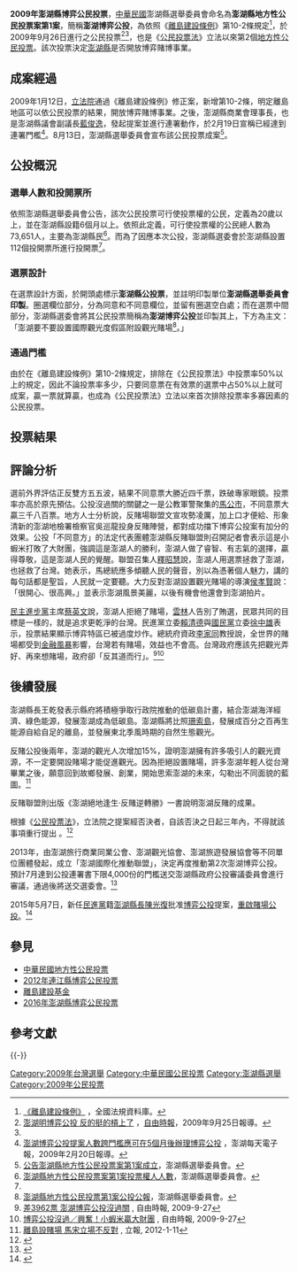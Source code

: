 '''2009年澎湖縣博弈公民投票'''，[[中華民國|中華民國]]澎湖縣選舉委員會命名為'''澎湖縣地方性公民投票案第1案'''，簡稱'''澎湖博弈公投'''，為依照《[[s:離島建設條例|離島建設條例]]》第10-2條規定<ref>[http://law.moj.gov.tw/LawClass/LawAll.aspx?PCode=A0030121 《離島建設條例》] {{Wayback|url=http://law.moj.gov.tw/LawClass/LawAll.aspx?PCode=A0030121 |date=20201026073854 }}，全國法規資料庫。</ref>，於2009年9月26日進行之公民投票<ref>[http://www.libertytimes.com.tw/2009/new/sep/25/today-life5.htm 澎湖明博弈公投 反的挺的槓上了] {{Wayback|url=http://www.libertytimes.com.tw/2009/new/sep/25/today-life5.htm |date=20090928040513 }}，[[自由時報|自由時報]]，2009年9月25日報導。</ref><ref name="公報"/>，也是《[[公民投票法|公民投票法]]》立法以來第2個[[中華民國地方性公民投票|地方性公民投票]]。該次投票決定[[澎湖縣|澎湖縣]]是否開放博弈賭博事業。

==成案經過==
2009年1月12日，[[立法院|立法院]]通過《離島建設條例》修正案，新增第10-2條，明定離島地區可以依公民投票的結果，開放博弈賭博事業。之後，澎湖縣商業會理事長，也是澎湖縣議會副議長[[藍俊逸|藍俊逸]]，發起提案並進行連署動作，於2月19日宣稱已經達到連署門檻<ref>[http://www.e-penghu.com.tw/069279788/modules/news/article.php?storyid=3556 澎湖博弈公投提案人數跨門檻應可在5個月後辦理博弈公投] {{Webarchive|url=https://archive.is/20130418220343/http://www.e-penghu.com.tw/069279788/modules/news/article.php?storyid=3556 |date=2013-04-18 }}，澎湖每天電子報，2009年2月20日報導。</ref>。8月13日，澎湖縣選舉委員會宣布該公民投票成案<ref>[http://ph.cec.gov.tw/files/F090813/20090813174839.doc 公告澎湖縣地方性公民投票案第1案成立]{{Dead link}}，澎湖縣選舉委員會。</ref>。

==公投概況==
===選舉人數和投開票所===
依照澎湖縣選舉委員會公告，該次公民投票可行使投票權的公民，定義為20歲以上，並在澎湖縣設籍6個月以上。依照此定義，可行使投票權的公民總人數為73,651人，主要為澎湖縣民<ref>[http://ph.cec.gov.tw/files/F090922/20090922085613.doc 澎湖縣地方性公民投票案第1案投票權人人數]{{Dead link}}，澎湖縣選舉委員會。</ref>。而為了因應本次公投，澎湖縣選委會於澎湖縣設置112個投開票所進行投開票<ref name="公報"/>。

===選票設計===
在選票設計方面，於開頭處標示'''澎湖縣公投票'''，並註明印製單位'''澎湖縣選舉委員會印製'''。圈選欄位部分，分為同意和不同意欄位，並留有圈選空白處；而在選票中間部分，澎湖縣選委會將其公民投票簡稱為'''澎湖博弈公投'''並印製其上，下方為主文：「澎湖要不要設置國際觀光度假區附設觀光賭場<ref name="公報">[http://ph.cec.gov.tw/files/F090921/20090921144622.pdf 澎湖縣地方性公民投票第1案公投公報]，澎湖縣選舉委員會。{{Dead link}}</ref>。」

===通過門檻===
由於在《離島建設條例》第10-2條規定，排除在《公民投票法》中投票率50%以上的規定，因此不論投票率多少，只要同意票在有效票的選票中占50%以上就可成案，贏一票就算贏，也成為《公民投票法》立法以來首次排除投票率多寡因素的公民投票。

==投票結果==
{{投票結果
| title      = 第1案<br />澎湖博弈公投
| yes        = 13,397
| yespct     = 43.56
| no         = 17,359
| nopct      = 56.44
| valid      = 30,756
| validpct   = 99.04
| invalid    = 298
| invalidpct = 0.96
| total      = 31,054
| turnoutpct = 42.16
| electorate = 73,651
| source     = 澎湖縣選舉委員會
}}

==評論分析==
選前外界評估正反雙方五五波，結果不同意票大勝近四千票，跌破專家眼鏡。投票率亦高於原先預估。公投沒過關的關鍵之一是公教軍警聚集的[[馬公市|馬公市]]，不同意票大贏三千八百票。地方人士分析說，反賭場聯盟文宣攻勢凌厲，加上口才便給、形象清新的澎湖地檢署檢察官吳巡龍投身反賭陣營，都對成功擋下博弈公投案有加分的效果。公投「不同意方」的法定代表團體澎湖縣反賭聯盟則召開記者會表示這是小蝦米打敗了大財團，強調這是澎湖人的勝利，澎湖人做了睿智、有志氣的選擇，贏得尊敬，這是澎湖人民的覺醒。聯盟召集人[[釋昭慧|釋昭慧]]說，澎湖人用選票拯救了澎湖，也拯救了台灣。她表示，馬總統應多傾聽人民的聲音，別以為憑著個人魅力，講的每句話都是聖旨，人民就一定要聽。大力反對澎湖設置觀光賭場的導演[[侯孝賢|侯孝賢]]說：「很開心、很高興。」並表示澎湖風景美麗，以後有機會他還會到澎湖拍片。

[[民主進步黨|民主進步黨]]主席[[蔡英文|蔡英文]]說，澎湖人拒絕了賭場，[[雲林|雲林]]人告別了賄選，民眾共同的目標是一樣的，就是追求更乾淨的台灣。民進黨立委[[賴清德|賴清德]]與[[國民黨|國民黨]]立委[[徐中雄|徐中雄]]表示，投票結果顯示博弈特區已被過度炒作。總統府資政[[李家同|李家同]]教授說，全世界的賭場都受到[[金融風暴|金融風暴]]影響，台灣若有賭場，效益也不會高。台灣政府應該先把觀光弄好、再來想賭場，政府卻「反其道而行」。<ref>[http://www.libertytimes.com.tw/2009/new/sep/27/today-life1.htm 差3962票 澎湖博弈公投沒過關] {{Wayback|url=http://www.libertytimes.com.tw/2009/new/sep/27/today-life1.htm |date=20130305184225 }}, 自由時報, 2009-9-27</ref><ref>[http://www.libertytimes.com.tw/2009/new/sep/27/today-life2.htm 博弈公投沒過／興奮！小蝦米贏大財團] {{Wayback|url=http://www.libertytimes.com.tw/2009/new/sep/27/today-life2.htm |date=20130306203856 }}, 自由時報, 2009-9-27</ref>

==後續發展==
澎湖縣長王乾發表示縣府將積極爭取行政院推動的低碳島計畫，結合澎湖海洋經濟、綠色能源，發展澎湖成為低碳島。澎湖縣將比照[[珊索島|珊索島]]，發展成百分之百再生能源自給自足的離島，並發展東北季風時期的自然生態觀光。

反賭公投後兩年，澎湖的觀光人次增加15%，證明澎湖擁有許多吸引人的觀光資源，不一定要開設賭場才能促進觀光。因為拒絕設置賭場，許多澎湖年輕人從台灣畢業之後，願意回到故鄉發展、創業，開始思索澎湖的未來，勾勒出不同面貌的藍圖。<ref>[http://www.lihpao.com/?action-viewnews-itemid-114514 離島設賭場 馬宋立場不反對] {{Wayback|url=http://www.lihpao.com/?action-viewnews-itemid-114514 |date=20160304201133 }}, 立報, 2012-1-11</ref>

反賭聯盟則出版《澎湖絕地逢生‧反賭逆轉勝》一書說明澎湖反賭的成果。

根據《[[公民投票法|公民投票法]]》，立法院之提案經否決者，自該否決之日起三年內，不得就該事項重行提出 。<ref>{{Cite web|url = http://law.moj.gov.tw/Law/LawSearchResult.aspx?p=A&t=A1A2E1F1&k1=%E8%87%AA%E8%A9%B2%E5%90%A6%E6%B1%BA%E4%B9%8B%E6%97%A5%E8%B5%B7%E4%B8%89%E5%B9%B4%E5%85%A7|title = 公民投票法|accessdate =2009-06-17}}</ref>

2013年，由澎湖旅行商業同業公會、澎湖觀光協會、澎湖旅遊發展協會等不同單位團體發起，成立「澎湖國際化推動聯盟」，決定再度推動第2次澎湖博弈公投。預計7月達到公投連署書下限4,000份的門檻送交澎湖縣政府公投審議委員會進行審議，通過後將送交選委會。<ref>{{Cite news|url = http://www.chinatimes.com/newspapers/20130507000105-260202|title = 博弈公投 澎湖捲土重來|last = |first = |date = 2013-05-07|work = |accessdate = |archive-date = 2020-06-27|archive-url = https://web.archive.org/web/20200627023110/https://www.chinatimes.com/newspapers/20130507000105-260202|dead-url = no}}</ref>

2015年5月7日，新任[[民進黨|民進黨]]籍[[澎湖縣長|澎湖縣長]][[陳光復|陳光復]]批准[[博弈公投|博弈公投]]提案，[[2016年澎湖縣博弈公民投票|重啟賭場公投]]。<ref>{{Cite news|url = http://www.penghutimes.com/modules/phnews/index.php?nsn=1181|title = 縣長批准提案書 博奕公投跨再生初步 需組公投審議委員會 議會暫時觀望 不推派審議委員|last = |first = |date = 2013-05-07|work = |accessdate = |archive-date = 2020-06-14|archive-url = https://web.archive.org/web/20200614161227/http://www.penghutimes.com/modules/phnews/index.php?nsn=1181|dead-url = no}}</ref>

== 參見 ==
* [[中華民國地方性公民投票|中華民國地方性公民投票]]
* [[2012年連江縣博弈公民投票|2012年連江縣博弈公民投票]]
* [[離島建設基金|離島建設基金]]
* [[2016年澎湖縣博弈公民投票|2016年澎湖縣博弈公民投票]]

== 參考文獻 ==
{{Reflist|2}}

{{-}}
{{中華民國公民投票}}

[[Category:2009年台灣選舉|Category:2009年台灣選舉]]
[[Category:中華民國公民投票|Category:中華民國公民投票]]
[[Category:澎湖縣選舉|Category:澎湖縣選舉]]
[[Category:2009年公民投票|Category:2009年公民投票]]